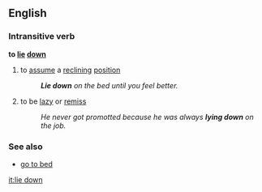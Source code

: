 ==English==
===Intransitive verb===
'''to [[lie]] [[down]]'''
#to [[assume]] a [[reclining]] [[position]]
#:'''''Lie down''' on the bed until you feel better.''
#to be [[lazy]] or [[remiss]]
#:''He never got promotted because he was always '''lying down''' on the job.''
===See also===
*[[go to bed]]

[[it:lie down]]